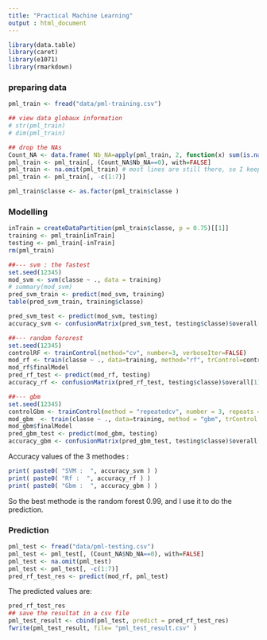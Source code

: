 ```yaml
---
title: "Practical Machine Learning"
output : html_document
--- 
```


```r
library(data.table)
library(caret)
library(e1071)
library(rmarkdown)

```

### preparing data

```r
pml_train <- fread("data/pml-training.csv")

## view data globaux information
# str(pml_train)
# dim(pml_train)

## drop the NAs
Count_NA <- data.frame( Nb_NA=apply(pml_train, 2, function(x) sum(is.na(x))) )
pml_train <- pml_train[, (Count_NA$Nb_NA==0), with=FALSE]
pml_train <- na.omit(pml_train) # most lines are still there, so I keep this way
pml_train <- pml_train[, -c(1:7)]

pml_train$classe <- as.factor(pml_train$classe )
```

### Modelling

```r
inTrain = createDataPartition(pml_train$classe, p = 0.75)[[1]]
training <- pml_train[inTrain]
testing <- pml_train[-inTrain]
rm(pml_train)

##--- svm : the fastest
set.seed(12345)
mod_svm <- svm(classe ~ ., data = training)
# summary(mod_svm)
pred_svm_train <- predict(mod_svm, training)
table(pred_svm_train, training$classe)

pred_svm_test <- predict(mod_svm, testing)
accuracy_svm <- confusionMatrix(pred_svm_test, testing$classe)$overall[1]

##--- random fororest
set.seed(12345)
controlRF <- trainControl(method="cv", number=3, verboseIter=FALSE)
mod_rf <- train(classe ~ ., data=training, method="rf", trControl=controlRF)
mod_rf$finalModel
pred_rf_test <- predict(mod_rf, testing)
accuracy_rf <- confusionMatrix(pred_rf_test, testing$classe)$overall[1]

##--- gbm
set.seed(12345)
controlGbm <- trainControl(method = "repeatedcv", number = 3, repeats = 1)
mod_gbm  <- train(classe ~ ., data=training, method = "gbm", trControl = controlGbm, verbose = FALSE)
mod_gbm$finalModel
pred_gbm_test <- predict(mod_gbm, testing)
accuracy_gbm <- confusionMatrix(pred_gbm_test, testing$classe)$overall[1]
```
Accuracy values of the 3 methodes :
```r
print( paste0( "SVM :  ", accuracy_svm ) )
print( paste0( "Rf :  ", accuracy_rf ) )
print( paste0( "Gbm :  ", accuracy_gbm ) )
```
So the best methode is the random forest 0.99, and I use it to do the prediction.

### Prediction

```r
pml_test <- fread("data/pml-testing.csv")
pml_test <- pml_test[, (Count_NA$Nb_NA==0), with=FALSE]
pml_test <- na.omit(pml_test)
pml_test <- pml_test[, -c(1:7)]
pred_rf_test_res <- predict(mod_rf, pml_test)
```

The predicted values are: 
```r
pred_rf_test_res
## save the resultat in a csv file
pml_test_result <- cbind(pml_test, predict = pred_rf_test_res)
fwrite(pml_test_result, file= "pml_test_result.csv" )
```




